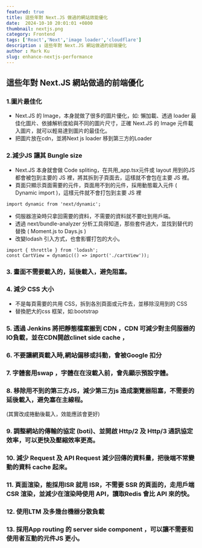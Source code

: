 ```yaml
---
featured: true
title: 這些年對 Next.JS 做過的網站效能優化
date:  2024-10-10 20:01:01 +0800
thumbnail: nextjs.png
category: Frontend
tags: ['React','Next','image loader','cloudflare']
description : 這些年對 Next.JS 網站做過的前端優化
author : Mark Ku
slug: enhance-nextjs-performance
---
```

## 這些年對 Next.JS 網站做過的前端優化
### 1.圖片最佳化
* Next.JS 的 Image，本身就做了很多的圖片優化，如: 懶加載、透過 loader 最佳化圖片、依據解析度給與不同的圖片尺寸，正確 Next.JS 的 Image 元件載入圖片，就可以輕易達到圖片的最佳化。
* 把圖片放在cdn，並將Next js loader 移到第三方的Loader 
### 2.減少JS 讓其 Bungle size 
* Next.JS 本身就會做 Code spliting，在共用_app.tsx元件或 layout 用到的JS 都會被包到主要的 JS 裡，將其拆到子頁面去，這樣就不會包在主要 JS 裡。
* 頁面只顯示頁面需要的元件，頁面用不到的元件，採用動態載入元件 ( Dynamic import )，這樣元件就不會打包到主要 JS 裡
```
import dynamic from 'next/dynamic';
```
* 伺服器渲染時只拿回需要的資料，不需要的資料就不要吐到用戶端。
* 透過 next/bundle-analyzer 分析工具得知道，那些套件過大，並找到替代的替換 ( Moment.js to Days.js )
* 改變lodash 引入方式，也會影響打包的大小。
```
import { throttle } from 'lodash';
const CartView = dynamic(() => import('./cartView'));
```
### 3. 畫面不需要載入的，延後載入，避免阻塞。
### 4. 減少 CSS 大小 
* 不是每頁需要的共用 CSS，拆到各別頁面或元件去，並移除沒用到的 CSS 
* 替換肥大的css 框架，如:bootstrap 
### 5. 透過 Jenkins 將把靜態檔案搬到 CDN ，CDN 可減少對主伺服器的IO負載，並在CDN開啟clinet side  cache ，
### 6. 不要讓網頁載入時,網站偏移或抖動，會被Google 扣分
### 7. 字體套用swap ，字體在在沒載入前，會先顯示預設字體。
### 8. 移除用不到的第三方JS，減少第三方js 造成瀏覽器阻塞，不需要的延後載入，避免塞在主線程。
(其實改成捲動後載入，效能應該會更好)
### 9. 調整網站的傳輸的協定 (boti)、並開啟 Http/2 及 Http/3 通訊協定效率，可以更快及壓縮效率更高。
### 10. 減少 Request 及 API Request 減少回傳的資料量，把後端不常變動的資料 cache 起來。
### 11. 頁面渲染，能採用ISR 就用 ISR，不需要 SSR 的頁面的，走用戶端 CSR 渲染，並減少在渲染時使用 API，讀取Redis 會比 API 來的快。
### 12. 使用LTM 及多幾台機器分散負載
### 13. 採用App routing 的 server side component ，可以讓不需要和使用者互動的元件JS 更小。
